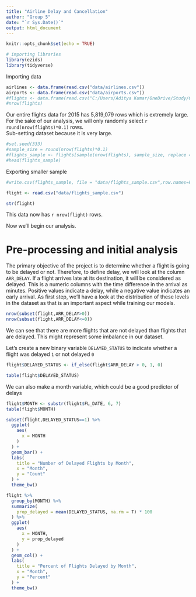 ```yaml
---
title: "Airline Delay and Cancellation"
author: "Group 5"
date: "`r Sys.Date()`"
output: html_document
---
```


```r
knitr::opts_chunk$set(echo = TRUE)

# importing libraries
library(ezids)
library(tidyverse)
```

Importing data
```r
airlines <- data.frame(read.csv("data/airlines.csv"))
airports <- data.frame(read.csv("data/airports.csv"))
#flights <- data.frame(read.csv("C:/Users/Aditya Kumar/OneDrive/Study/GWU - Data Science/DATS 6101 Intro to Data Science/Project 02/archive (1)/2015.csv"))
#nrow(flights)
```

Our entire flights data for 2015 has 5,819,079 rows which is extremely large. For the sake of our analysis, we will only randomly select `r round(nrow(flights)*0.1)` rows.    
Sub-setting dataset because it is very large. 
```r
#set.seed(333)
#sample_size = round(nrow(flights)*0.1)
#flights_sample <- flights[sample(nrow(flights), sample_size, replace = F),]
#head(flights_sample)
```

Exporting smaller sample
```r
#write.csv(flights_sample, file = "data/flights_sample.csv",row.names=F)

flight <- read.csv("data/flights_sample.csv")
```

```r
str(flight)
```


This data now has `r nrow(flight)` rows.   

Now we'll begin our analysis.   

# Pre-processing and initial analysis    

The primary objective of the project is to determine whether a flight is going to be delayed or not. Therefore, to define delay, we will look at the column `ARR_DELAY`. If a flight arrives late at its destination, it will be considered as delayed. This is a numeric columns with the time difference in the arrival as minutes. Positive values indicate a delay, while a negative value indicates an early arrival. As first step, we'll have a look at  the distribution of these levels in the dataset as that is an important aspect while training our models.
```r
nrow(subset(flight,ARR_DELAY>0))
nrow(subset(flight,ARR_DELAY<=0))
```

We can see that there are more flights that are not delayed than flights that are delayed. This might represent some imbalance in our dataset.

Let's create a new binary variable `DELAYED_STATUS` to indicate whether a flight was delayed `1` or not delayed `0`
```r
flight$DELAYED_STATUS <- if_else(flight$ARR_DELAY > 0, 1, 0)

table(flight$DELAYED_STATUS)
```

We can also make a month variable, which could be a good predictor of delays
```r
flight$MONTH <- substr(flight$FL_DATE, 6, 7)
table(flight$MONTH)
```

```r
subset(flight,DELAYED_STATUS==1) %>%
  ggplot(
    aes(
      x = MONTH
    )
  ) +
  geom_bar() +
  labs(
    title = "Number of Delayed Flights by Month",
    x = "Month",
    y = "Count"
  ) +
  theme_bw()
```

```r
flight %>%
  group_by(MONTH) %>%
  summarize(
    prop_delayed = mean(DELAYED_STATUS, na.rm = T) * 100
  ) %>%
  ggplot(
    aes(
      x = MONTH,
      y = prop_delayed
    )
  ) +
  geom_col() +
  labs(
    title = "Percent of Flights Delayed by Month",
    x = "Month",
    y = "Percent"
  ) +
  theme_bw()
```

